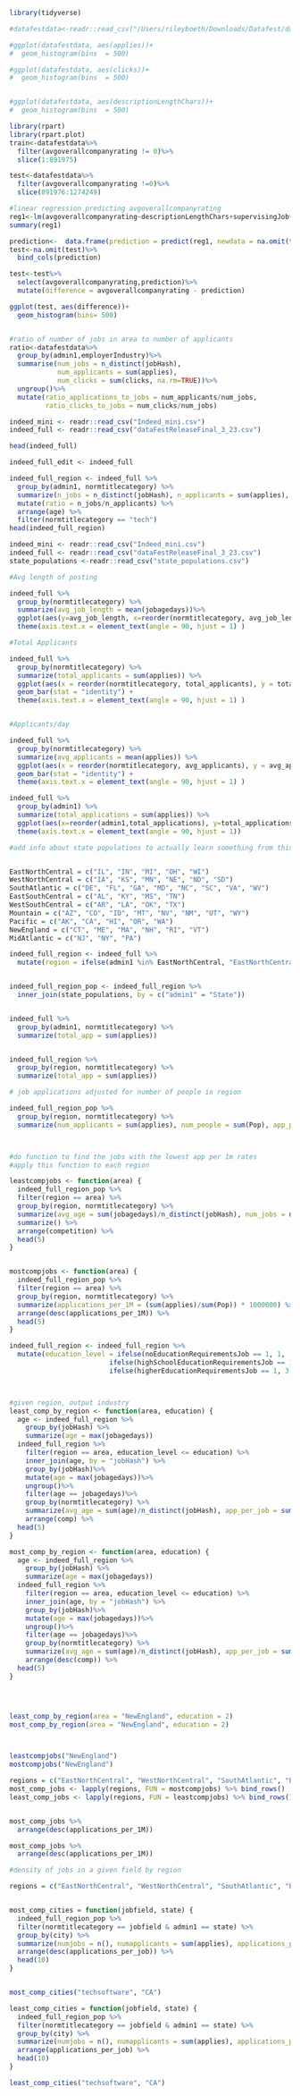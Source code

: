 

```r

library(tidyverse)

#datafestdata<-readr::read_csv("/Users/rileyboeth/Downloads/Datafest/dataFestReleaseFinal_3_23.csv")

#ggplot(datafestdata, aes(applies))+
#  geom_histogram(bins  = 500)

#ggplot(datafestdata, aes(clicks))+
#  geom_histogram(bins  = 500)


#ggplot(datafestdata, aes(descriptionLengthChars))+
#  geom_histogram(bins  = 500)

```


```r
library(rpart)
library(rpart.plot)
train<-datafestdata%>%
  filter(avgoverallcompanyrating != 0)%>%
  slice(1:891975)

test<-datafestdata%>%
  filter(avgoverallcompanyrating !=0)%>%
  slice(891976:1274249)

#linear regression predicting avgoverallcompanyrating
reg1<-lm(avgoverallcompanyrating~descriptionLengthChars+supervisingJob+noEducationRequirementsJob+highSchoolEducationRequirementsJob+higherEducationRequirementsJob+applies+clicks+employeecount+employerIndustry+admin1, data = train)
summary(reg1)

prediction<-  data.frame(prediction = predict(reg1, newdata = na.omit(test)))
test<-na.omit(test)%>%
  bind_cols(prediction)

test<-test%>%
  select(avgoverallcompanyrating,prediction)%>%
  mutate(difference = avgoverallcompanyrating - prediction)

ggplot(test, aes(difference))+
  geom_histogram(bins= 500)


#ratio of number of jobs in area to number of applicants
ratio<-datafestdata%>%
  group_by(admin1,employerIndustry)%>%
  summarise(num_jobs = n_distinct(jobHash), 
            num_applicants = sum(applies),
            num_clicks = sum(clicks, na.rm=TRUE))%>%
  ungroup()%>%
  mutate(ratio_applications_to_jobs = num_applicants/num_jobs,
         ratio_clicks_to_jobs = num_clicks/num_jobs)
```


```r
indeed_mini <- readr::read_csv("Indeed_mini.csv")
indeed_full <- readr::read_csv("dataFestReleaseFinal_3_23.csv")
```

```r
head(indeed_full)
```

```r
indeed_full_edit <- indeed_full 

indeed_full_region <- indeed_full %>%
  group_by(admin1, normtitlecategory) %>%
  summarize(n_jobs = n_distinct(jobHash), n_applicants = sum(applies), age = mean(jobagedays)) %>%
  mutate(ratio = n_jobs/n_applicants) %>%
  arrange(age) %>%
  filter(normtitlecategory == "tech")
head(indeed_full_region)

```


```r

indeed_mini <- readr::read_csv("Indeed_mini.csv")
indeed_full <- readr::read_csv("dataFestReleaseFinal_3_23.csv")
state_populations <-readr::read_csv("state_populations.csv")
```

```r

#Avg length of posting

indeed_full %>%
  group_by(normtitlecategory) %>%
  summarize(avg_job_length = mean(jobagedays))%>%
  ggplot(aes(y=avg_job_length, x=reorder(normtitlecategory, avg_job_length))) + geom_bar(stat="identity")+
  theme(axis.text.x = element_text(angle = 90, hjust = 1) )

#Total Applicants

indeed_full %>%
  group_by(normtitlecategory) %>%
  summarize(total_applicants = sum(applies)) %>%
  ggplot(aes(x = reorder(normtitlecategory, total_applicants), y = total_applicants)) +
  geom_bar(stat = "identity") +
  theme(axis.text.x = element_text(angle = 90, hjust = 1) )


#Applicants/day

indeed_full %>%
  group_by(normtitlecategory) %>%
  summarize(avg_applicants = mean(applies)) %>%
  ggplot(aes(x = reorder(normtitlecategory, avg_applicants), y = avg_applicants)) +
  geom_bar(stat = "identity") +
  theme(axis.text.x = element_text(angle = 90, hjust = 1) )


```


```r
indeed_full %>%
  group_by(admin1) %>%
  summarize(total_applications = sum(applies)) %>%
  ggplot(aes(x=reorder(admin1,total_applications), y=total_applications)) + geom_bar(stat = "identity") +
  theme(axis.text.x = element_text(angle = 90, hjust = 1))

#add info about state populations to actually learn something from this


EastNorthCentral = c("IL", "IN", "MI", "OH", "WI")
WestNorthCentral = c("IA", "KS", "MN", "NE", "ND", "SD")
SouthAtlantic = c("DE", "FL", "GA", "MD", "NC", "SC", "VA", "WV")
EastSouthCentral = c("AL", "KY", "MS", "TN")
WestSouthCentral = c("AR", "LA", "OK", "TX")
Mountain = c("AZ", "CO", "ID", "MT", "NV", "NM", "UT", "WY")
Pacific = c("AK", "CA", "HI", "OR", "WA")
NewEngland = c("CT", "ME", "MA", "NH", "RI", "VT")
MidAtlantic = c("NJ", "NY", "PA")

indeed_full_region <- indeed_full %>%
  mutate(region = ifelse(admin1 %in% EastNorthCentral, "EastNorthCentral", ifelse (admin1 %in% WestNorthCentral, "WestNorthCentral", ifelse(admin1 %in% SouthAtlantic, "SouthAtlantic", ifelse(admin1 %in% EastSouthCentral, "EastSouthCentral", ifelse(admin1 %in% WestSouthCentral, "WestSouthCentral", ifelse(admin1 %in% Mountain, "Mountain", ifelse(admin1 %in% Pacific, "Pacific", ifelse(admin1 %in% NewEngland, "NewEngland", ifelse(admin1 %in% MidAtlantic, "MidAtlantic", "Other"))))))))))


indeed_full_region_pop <- indeed_full_region %>%
  inner_join(state_populations, by = c("admin1" = "State"))



```


```r

indeed_full %>%
  group_by(admin1, normtitlecategory) %>%
  summarize(total_app = sum(applies))


indeed_full_region %>%
  group_by(region, normtitlecategory) %>%
  summarize(total_app = sum(applies))

# job applications adjusted for number of people in region

indeed_full_region_pop %>%
  group_by(region, normtitlecategory) %>%
  summarize(num_applicants = sum(applies), num_people = sum(Pop), app_per_1M= (num_applicants/num_people) * 1000000)



#do function to find the jobs with the lowest app per 1m rates
#apply this function to each region
```



```r
leastcompjobs <- function(area) {
  indeed_full_region_pop %>%
  filter(region == area) %>%
  group_by(region, normtitlecategory) %>%
  summarize(avg_age = sum(jobagedays)/n_distinct(jobHash), num_jobs = n_distinct(jobHash), app_per_job = sum(applies)/num_jobs) %>%
  summarize() %>%
  arrange(competition) %>%
  head(5)
}


mostcompjobs <- function(area) {
  indeed_full_region_pop %>%
  filter(region == area) %>%
  group_by(region, normtitlecategory) %>%
  summarize(applications_per_1M = (sum(applies)/sum(Pop)) * 1000000) %>%
  arrange(desc(applications_per_1M)) %>%
  head(5)
}
```

```r
indeed_full_region <- indeed_full_region %>%
  mutate(education_level = ifelse(noEducationRequirementsJob == 1, 1,
                         ifelse(highSchoolEducationRequirementsJob == 1, 2, 
                         ifelse(higherEducationRequirementsJob == 1, 3, 0))))



#given region, output industry
least_comp_by_region <- function(area, education) {
  age <- indeed_full_region %>%
    group_by(jobHash) %>%
    summarize(age = max(jobagedays))
  indeed_full_region %>%
    filter(region == area, education_level <= education) %>%
    inner_join(age, by = "jobHash") %>%
    group_by(jobHash)%>%
    mutate(age = max(jobagedays))%>%
    ungroup()%>%
    filter(age == jobagedays)%>%
    group_by(normtitlecategory) %>%
    summarize(avg_age = sum(age)/n_distinct(jobHash), app_per_job = sum(applies)/n_distinct(jobHash), comp = app_per_job * (1 / avg_age)) %>%
    arrange(comp) %>%
  head(5)
}

most_comp_by_region <- function(area, education) {
  age <- indeed_full_region %>%
    group_by(jobHash) %>%
    summarize(age = max(jobagedays))
  indeed_full_region %>%
    filter(region == area, education_level <= education) %>%
    inner_join(age, by = "jobHash") %>%
    group_by(jobHash)%>%
    mutate(age = max(jobagedays))%>%
    ungroup()%>%
    filter(age == jobagedays)%>%
    group_by(normtitlecategory) %>%
    summarize(avg_age = sum(age)/n_distinct(jobHash), app_per_job = sum(applies)/n_distinct(jobHash), comp = app_per_job * (1 / avg_age)) %>%
    arrange(desc(comp)) %>%
  head(5)
}




least_comp_by_region(area = "NewEngland", education = 2)
most_comp_by_region(area = "NewEngland", education = 2)




```

```r
leastcompjobs("NewEngland")
mostcompjobs("NewEngland")
```

```r

regions = c("EastNorthCentral", "WestNorthCentral", "SouthAtlantic", "EastSourthCentral", "WestSouthCentral", "Mountain", "Pacific", "NewEngland", "MidAtlantic", "Other")
most_comp_jobs <- lapply(regions, FUN = mostcompjobs) %>% bind_rows()
least_comp_jobs <- lapply(regions, FUN = leastcompjobs) %>% bind_rows()


most_comp_jobs %>%
  arrange(desc(applications_per_1M))

most_comp_jobs %>%
  arrange(desc(applications_per_1M))
```


```r

#density of jobs in a given field by region

regions = c("EastNorthCentral", "WestNorthCentral", "SouthAtlantic", "EastSourthCentral", "WestSouthCentral", "Mountain", "Pacific", "NewEngland", "MidAtlantic", "Other")


most_comp_cities = function(jobfield, state) {
  indeed_full_region_pop %>%
  filter(normtitlecategory == jobfield & admin1 == state) %>%
  group_by(city) %>%
  summarize(numjobs = n(), numapplicants = sum(applies), applications_per_job = numapplicants/numjobs) %>%
  arrange(desc(applications_per_job)) %>%
  head(10)
}


most_comp_cities("techsoftware", "CA")

least_comp_cities = function(jobfield, state) {
  indeed_full_region_pop %>%
  filter(normtitlecategory == jobfield & admin1 == state) %>%
  group_by(city) %>%
  summarize(numjobs = n(), numapplicants = sum(applies), applications_per_job = numapplicants/numjobs) %>%
  arrange(applications_per_job) %>%
  head(10)
}

least_comp_cities("techsoftware", "CA")
```



